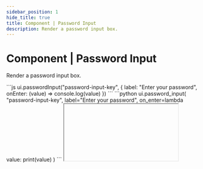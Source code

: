 ```yaml
---
sidebar_position: 1
hide_title: true
title: Component | Password Input
description: Render a password input box.
---
```



# Component | Password Input

Render a password input box.

<Tabs groupId="sdkLanguage">
    <TabItem value="node" label="TypeScript / JavaScript">
    ```js
    ui.passwordInput("password-input-key", { 
        label: "Enter your password",
        onEnter: (value) => console.log(value)
    })
    ```
    </TabItem>
    <TabItem value="python" label="Python">
    ```python
    ui.password_input(
        "password-input-key",
        label="Enter your password",
        on_enter=lambda value: print(value)
    )
    ```
    </TabItem>
</Tabs>

<IFrame type="components-input-password" heightPx={150} />

<Tabs groupId="sdkLanguage" className="hide_tabs">
    <TabItem value="node">
    This component is a light wrapper on top of `ui.textInput` with the input obscured.
    </TabItem>
    <TabItem value="python">
    This component is a light wrapper on top of `ui.text_input` with the input obscured.
    </TabItem>
</Tabs>

Learn more about [working with inputs](/guides/forms).

## API reference

### Function signature

<Tabs groupId="sdkLanguage">
    <TabItem value="node" label="TypeScript / JavaScript">
    ```js
    ui.passwordInput(
        id: string,
        properties?: Partial<{
            label: string,
            description: string,
            required: boolean,
            initialValue: string | null,
            validate: (value: string | null) => string | void,
            onEnter: (value: string | null) => void,
            style: Style
        }>
    )
    ```
    </TabItem>
    <TabItem value="python" label="Python">
    ```python
    ui.password_input(
        id: str,
        *,
        label: str | None = None,
        description: str | None = None,
        required: bool = True,
        initial_value: str | None = None,
        validate: Callable[[str | None], str | None] | None = None,
        on_enter: Callable[[str | None], None] | None = None,
        style: Style | None = None
    )
    ```
    </TabItem>
</Tabs>

### Parameters

<ParameterTemplate.Id />

<ParameterTemplate.Label
    componentName="password input"
/>

<ParameterTemplate.Description
    componentName="password input box"
/>

<ParameterTemplate.Required
    parameter="required"
    componentName="password input"
    hookName={lang => lang === "js" ? "onEnter" : "on_enter"}
/>

<ParameterTemplate.InitialValue
    componentName="password input"
    type={lang => lang === "js" ? "string | null" : "str | None"}
/>

<ParameterTemplate.ValidateInput
    componentName="password input"
    hookInputArgument={lang => lang === "js" ? "value: string | null" : "str | None"}
/>

<ParameterTemplate.OnEnter
    componentName="password input"
    hookInputArgument={lang => lang === "js" ? "value: string | null" : "str | None"}
/>

<ParameterTemplate.Style />